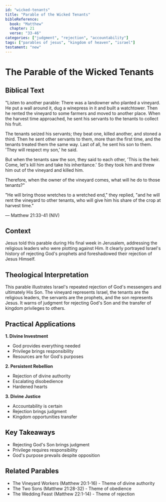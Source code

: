 ```yaml
---
id: "wicked-tenants"
title: "Parable of the Wicked Tenants"
bibleReference:
  book: "Matthew"
  chapter: 21
  verse: "33-46"
categories: ["judgment", "rejection", "accountability"]
tags: ["parables of jesus", "kingdom of heaven", "israel"]
testament: "new"
---
```


# The Parable of the Wicked Tenants

## Biblical Text

"Listen to another parable: There was a landowner who planted a vineyard. He put a wall around it, dug a winepress in it and built a watchtower. Then he rented the vineyard to some farmers and moved to another place. When the harvest time approached, he sent his servants to the tenants to collect his fruit.

The tenants seized his servants; they beat one, killed another, and stoned a third. Then he sent other servants to them, more than the first time, and the tenants treated them the same way. Last of all, he sent his son to them. 'They will respect my son,' he said.

But when the tenants saw the son, they said to each other, 'This is the heir. Come, let's kill him and take his inheritance.' So they took him and threw him out of the vineyard and killed him.

Therefore, when the owner of the vineyard comes, what will he do to those tenants?"

"He will bring those wretches to a wretched end," they replied, "and he will rent the vineyard to other tenants, who will give him his share of the crop at harvest time."

— Matthew 21:33-41 (NIV)

## Context

Jesus told this parable during His final week in Jerusalem, addressing the religious leaders who were plotting against Him. It clearly portrayed Israel's history of rejecting God's prophets and foreshadowed their rejection of Jesus Himself.

## Theological Interpretation

This parable illustrates Israel's repeated rejection of God's messengers and ultimately His Son. The vineyard represents Israel, the tenants are the religious leaders, the servants are the prophets, and the son represents Jesus. It warns of judgment for rejecting God's Son and the transfer of kingdom privileges to others.

## Practical Applications

**1. Divine Investment**
- God provides everything needed
- Privilege brings responsibility
- Resources are for God's purposes

**2. Persistent Rebellion**
- Rejection of divine authority
- Escalating disobedience
- Hardened hearts

**3. Divine Justice**
- Accountability is certain
- Rejection brings judgment
- Kingdom opportunities transfer

## Key Takeaways

- Rejecting God's Son brings judgment
- Privilege requires responsibility
- God's purpose prevails despite opposition

## Related Parables

- The Vineyard Workers (Matthew 20:1-16) - Theme of divine authority
- The Two Sons (Matthew 21:28-32) - Theme of obedience
- The Wedding Feast (Matthew 22:1-14) - Theme of rejection 